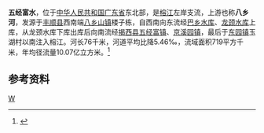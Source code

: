 {{Infobox river
| name               = 五经富水
| name_native        = 
| image              = 
| image_size         = 
| image_caption      = 
| river_system       = [[榕江_(广东)|榕江]]水系
| progression        = 
| source1_location   = [[广东省|广东省]][[丰顺县|丰顺县]][[八乡山镇|八乡山镇]]楼子栋
| mouth_location     = 广东省[[揭西县|揭西县]][[东园镇_(揭西县)|东园镇]]玉湖村
| altitude_difference= 
| basin_size         = 719 km<sup>2</sup>
| basin_countries    = {{PRC}}
| basin_cities       = 
| basin_landmarks    = 
| basin_population   = 
<!---------------------- PHYSIOGNOMY -->
| length             = 76 km
| discharge1_location= 
| discharge1_min     = 
| discharge1_avg     = 
| discharge1_max     = 
<!---------------------- FEATURES -->
| tributaries_left   = 
| tributaries_right  = 灰寨水
| waterbodies        = [[巴乡水库|巴乡水库]]、[[龙颈水库|龙颈水库]]
| waterfalls         = 
| bridges            = 
| ports              = 
| custom_label       = 
| custom_data        = 
| extra              = 
}}
'''五经富水'''，位于[[中华人民共和国|中华人民共和国]][[广东省|广东省]]东北部，是[[榕江_(广东)|榕江]]左岸支流，上游也称'''八乡河'''，发源于[[丰顺县|丰顺县]]西南端[[八乡山镇|八乡山镇]]楼子栋，自西南向东流经[[巴乡水库|巴乡水库]]、[[龙颈水库|龙颈水库]]上库，从龙颈水库下库出库后向南流经[[揭西县|揭西县]][[五经富镇|五经富镇]]、[[京溪园镇|京溪园镇]]，最后于[[东园镇_(揭西县)|东园镇]]玉湖村以南注入榕江。河长76千米，河道平均比降5.46‰，流域面积719平方千米，年均径流量10.07亿立方米。<ref name="中国河湖大典">{{cite book |author=《[[中国河湖大典|中国河湖大典]]》编纂委员会 |title=《中国河湖大典·珠江卷》 |year=2013年1月 |publisher=中国水利水电出版社 |location=北京 |pages=351页|isbn= 978-7-5170-0561-2 }}</ref>

==参考资料==
{{reflist}}

[[category:广东河流|W]]